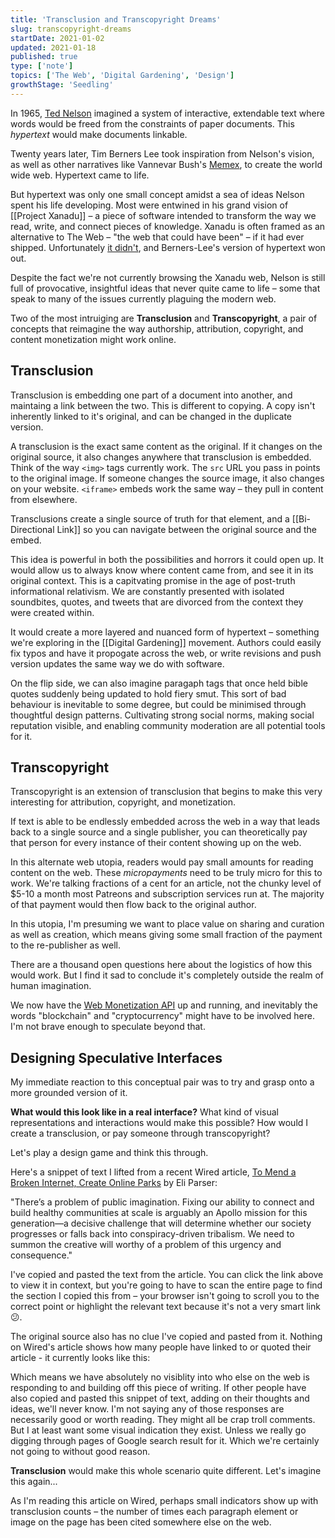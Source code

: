 ```yaml
---
title: 'Transclusion and Transcopyright Dreams'
slug: transcopyright-dreams
startDate: 2021-01-02
updated: 2021-01-18
published: true
type: ['note']
topics: ['The Web', 'Digital Gardening', 'Design']
growthStage: 'Seedling'
---
```


<IntroParagraph>

In 1965, [Ted Nelson](https://en.wikipedia.org/wiki/Ted_Nelson) imagined a system of interactive, extendable text where words would be freed from the constraints of paper documents. This _hypertext_ would make documents linkable.

Twenty years later, Tim Berners Lee took  inspiration from Nelson's vision, as well as other narratives like Vannevar Bush's [Memex](https://en.wikipedia.org/wiki/Memex), to create the world wide web. Hypertext came to life.

</IntroParagraph>

But hypertext was only one small concept amidst a sea of ideas Nelson spent his life developing. Most were entwined in his grand vision of [[Project Xanadu]] – a piece of software intended to transform the way we read, write, and connect pieces of knowledge. Xanadu is often framed as an alternative to The Web – "the web that could have been" – if it had ever shipped. Unfortunately [it didn't](https://www.wired.com/1995/06/xanadu/), and Berners-Lee's version of hypertext won out.

Despite the fact we're not currently browsing the Xanadu web, Nelson is still full of provocative, insightful ideas that never quite came to life – some that speak to many of the issues currently plaguing the modern web.

Two of the most intruiging are **Transclusion** and **Transcopyright**, a pair of concepts that reimagine the way authorship, attribution, copyright, and content monetization might work online.

## Transclusion

Transclusion is embedding one part of a document into another, and maintaing a link between the two. This is different to copying. A copy isn't inherently linked to it's original, and can be changed in the duplicate version.

A transclusion is the exact same content as the original. If it changes on the original source, it also changes anywhere that transclusion is embedded. Think of the way `<img>` tags currently work. The `src` URL you pass in points to the original image. If someone changes the source image, it also changes on your website. `<iframe>` embeds work the same way – they pull in content from elsewhere.

Transclusions create a single source of truth for that element, and a [[Bi-Directional Link]] so you can navigate between the original source and the embed.

This idea is powerful in both the possibilities and horrors it could open up.  It would allow us to always know where content came from, and see it in its original context. This is a capitvating promise in the age of post-truth informational relativism. We are constantly presented with isolated soundbites, quotes, and tweets that are divorced from the context they were created within.

It would create a more layered and nuanced form of hypertext – something we're exploring in the [[Digital Gardening]] movement. Authors could easily fix typos and have it propogate across the web, or write revisions and push version updates the same way we do with software.

On the flip side, we can also imagine paragaph tags that once held bible quotes suddenly being updated to hold fiery smut. This sort of bad behaviour is inevitable to some degree, but could be minimised through thoughtful design patterns. Cultivating strong social norms, making social reputation visible, and enabling community moderation are all potential tools for it.

## Transcopyright

Transcopyright is an extension of transclusion that begins to make this very interesting for attribution, copyright, and monetization.

If text is able to be endlessly embedded across the web in a way that leads back to a single source and a single publisher, you can theoretically pay that person for every instance of their content showing up on the web.

In this alternate web utopia, readers would pay small amounts for reading content on the web. These _micropayments_ need to be truly micro for this to work. We're talking fractions of a cent for an article, not the chunky level of $5-10 a month most Patreons and subscription services run at. The majority of that payment would then flow back to the original author.

In this utopia, I'm presuming we want to place value on sharing and curation as well as creation, which means giving some small fraction of the payment to the re-publisher as well.

There are a thousand open questions here about the logistics of how this would work. But I find it sad to conclude it's completely outside the realm of human imagination.

We now have the [Web Monetization API](https://webmonetization.org/) up and running, and inevitably the words "blockchain" and "cryptocurrency" might have to be involved here. I'm not brave enough to speculate beyond that.

## Designing Speculative Interfaces

My immediate reaction to this conceptual pair was to try and grasp onto a more grounded version of it.

**What would this look like in a real interface?** What kind of visual representations and interactions would make this possible? How would I create a transclusion, or pay someone through transcopyright?

Let's play a design game and think this through.

Here's a snippet of text I lifted from a recent Wired article, [To Mend a Broken Internet, Create Online Parks](https://www.wired.com/story/to-mend-a-broken-internet-create-online-parks/) by Eli Parser:

<SimpleCard width="800px">

"There’s a problem of public imagination. Fixing our ability to connect and build healthy communities at scale is arguably an Apollo mission for this generation—a decisive challenge that will determine whether our society progresses or falls back into conspiracy-driven tribalism. We need to summon the creative will worthy of a problem of this urgency and consequence."

</SimpleCard>

I've copied and pasted the text from the article. You can click the link above to view it in context, but you're going to have to scan the entire page to find the section I copied this from – your browser isn't going to scroll you to the correct point or highlight the relevant text because it's not a very smart link 😕.

The original source also has no clue I've copied and pasted from it. Nothing on Wired's article shows how many people have linked to or quoted their article - it currently looks like this:

<ImageFrame src="https://p-ZmFjNlQ.b3.n0.cdn.getcloudapp.com/items/geuoQpb4/d63e913c-dc63-4643-933f-e98d9b0368f7.jpg?v=15fe4f207f02029a4dbbb83471f6add0" width="800px" />

Which means we have absolutely no visiblity into who else on the web is responding to and building off this piece of writing. If other people have also copied and pasted this snippet of text, adding on their thoughts and ideas, we'll never know. <Footnote idName={1}>I'm not saying any of those responses are necessarily good or worth reading. They might all be crap troll comments. But I at least want some visual indication they exist. </Footnote> Unless we really go digging through pages of Google search result for it. Which we're certainly not going to without good reason. 

**Transclusion** would make this whole scenario quite different. Let's imagine this again...

As I'm reading this article on Wired, perhaps small indicators show up with transclusion counts – the number of times each paragraph element or image on the page has been cited somewhere else on the web.

<ImageFrame src="https://p-ZmFjNlQ.b3.n0.cdn.getcloudapp.com/items/YEuQYBw1/addd653f-9b83-46a5-b71f-d833bfc35d87.png?v=85a5fa94a8342415f4e18da73ca05a5a" width="800px" />

<ComingSoon />